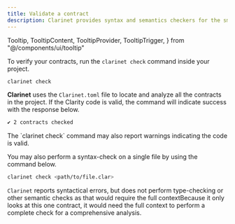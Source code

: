 ```yaml
---
title: Validate a contract
description: Clarinet provides syntax and semantics checkers for the smart contract language Clarity.
---
```



  Tooltip,
  TooltipContent,
  TooltipProvider,
  TooltipTrigger,
} from "@/components/ui/tooltip"

To verify your contracts, run the `clarinet check` command inside your project.

 ```bash title="Terminal"
clarinet check
```

**Clarinet** uses the `Clarinet.toml` file to locate and analyze all the contracts in the project. If the Clarity code is valid, the command will indicate success with the response below.

```bash title="Terminal"
✔ 2 contracts checked
```

<Callout title="Warnings" type="info">
The `clarinet check` command may also report warnings indicating the code is valid.
</Callout>

You may also perform a syntax-check on a single file by using the command below.

```bash title="Terminal"
clarinet check <path/to/file.clar>
```

`Clarinet` reports syntactical errors, but does not perform type-checking or other semantic checks as that would require the <TooltipProvider inline><Tooltip><TooltipTrigger asChild><span className='cursor-default border-b border-dotted border-primary'>full context</span></TooltipTrigger><TooltipContent>Because it only looks at this one contract, it would need the full context to perform a complete check</TooltipContent></Tooltip></TooltipProvider> for a comprehensive analysis.